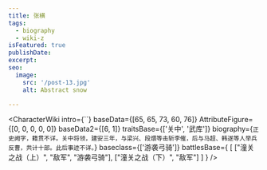 ```yaml
---
title: 张横
tags:
  - biography
  - wiki-z
isFeatured: true
publishDate:
excerpt:
seo:
  image:
    src: '/post-13.jpg'
    alt: Abstract snow

---
```



<CharacterWiki
  intro={``}
  baseData={[65, 65, 73, 60, 76]}
  AttributeFigure={[0, 0, 0, 0, 0]}
  baseData2={[6, 1]}
  traitsBase={['关中', '武库']}
  biography={`正史阙字，籍贯不详。关中将领，建安三年，与梁兴、段煨等击斩李傕，后与马超、韩遂等人举兵反曹，共计十部。此后事迹不详。`}
  baseclass={['游袭弓骑']}
  battlesBase={
    [
      ["潼关之战（上）", "敌军", "游袭弓骑"],
      ["潼关之战（下）", "敌军"]
    ]
  }
/>
